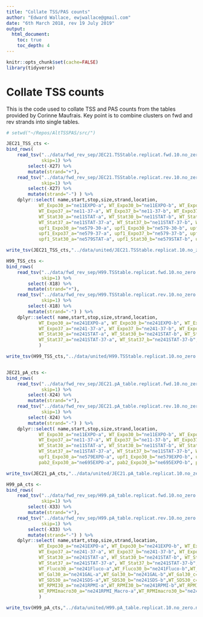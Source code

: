 ```yaml
---
title: "Collate TSS/PAS counts"
author: "Edward Wallace, ewjwallace@gmail.com"
date: "6th March 2018, rev 19 July 2019"
output:
  html_document:
    toc: true
    toc_depth: 4
---
```


```r
knitr::opts_chunk$set(cache=FALSE)
library(tidyverse)
```

# Collate TSS counts

This is the code used to collate TSS and PAS counts from the tables provided by Corinne Maufrais. Key point is to combine clusters on fwd and rev strands into single tables.

```r
# setwd("~/Repos/AltTSSPAS/src/")

JEC21_TSS_cts <- 
bind_rows(
    read_tsv("../data/fwd_rev_sep/JEC21.TSStable.replicat.fwd.10.no_zero.notNorm.txt",
             skip=1) %>% 
        select(-X27) %>%
        mutate(strand="+"),
    read_tsv("../data/fwd_rev_sep/JEC21.TSStable.replicat.rev.10.no_zero.notNorm.txt",
             skip=1) %>% 
        select(-X27) %>%
        mutate(strand="-") ) %>%
    dplyr::select( name,start,stop,size,strand,location,
            WT_Expo30_a="ne11EXPO-a", WT_Expo30_b="ne11EXPO-b", WT_Expo30_c="ne11EXPO-c",
            WT_Expo37_a="ne11-37-a", WT_Expo37_b="ne11-37-b", WT_Expo37_c="ne11-37-c",
            WT_Stat30_a="ne11STAT-a", WT_Stat30_b="ne11STAT-b", WT_Stat30_c="ne11STAT-c",
            WT_Stat37_a="ne11STAT-37-a", WT_Stat37_b="ne11STAT-37-b", WT_Stat37_c="ne11STAT-37-c",
            upf1_Expo30_a="ne579-30-a", upf1_Expo30_b="ne579-30-b", upf1_Expo30_c="ne579-30-c",
            upf1_Expo37_a="ne579-37-a", upf1_Expo37_b="ne579-37-b", upf1_Expo37_c="ne579-37-c",
            upf1_Stat30_a="ne579STAT-a", upf1_Stat30_b="ne579STAT-b", upf1_Stat30_c="ne579STAT-c")

write_tsv(JEC21_TSS_cts,"../data/united/JEC21.TSStable.replicat.10.no_zero.notNorm.txt")

H99_TSS_cts <- 
bind_rows(
    read_tsv("../data/fwd_rev_sep/H99.TSStable.replicat.fwd.10.no_zero.notNorm.txt",
             skip=1) %>% 
        select(-X18) %>%
        mutate(strand="+"),
    read_tsv("../data/fwd_rev_sep/H99.TSStable.replicat.rev.10.no_zero.notNorm.txt",
             skip=1) %>% 
        select(-X18) %>%
        mutate(strand="-") ) %>%
    dplyr::select( name,start,stop,size,strand,location,
            WT_Expo30_a="ne241EXPO-a", WT_Expo30_b="ne241EXPO-b", WT_Expo30_c="ne241EXPO-c",
            WT_Expo37_a="ne241-37-a", WT_Expo37_b="ne241-37-b", WT_Expo37_c="ne241-37-c",
            WT_Stat30_a="ne241STAT-a", WT_Stat30_b="ne241STAT-b", WT_Stat30_c="ne241STAT-c",
            WT_Stat37_a="ne241STAT-37-a", WT_Stat37_b="ne241STAT-37-b", WT_Stat37_c="ne241STAT-37-c"
            )

write_tsv(H99_TSS_cts,"../data/united/H99.TSStable.replicat.10.no_zero.notNorm.txt")


JEC21_pA_cts <- 
bind_rows(
    read_tsv("../data/fwd_rev_sep/JEC21.pA_table.replicat.fwd.10.no_zero.notNorm.txt",
             skip=1) %>% 
        select(-X24) %>%
        mutate(strand="+"),
    read_tsv("../data/fwd_rev_sep/JEC21.pA_table.replicat.rev.10.no_zero.notNorm.txt",
             skip=1) %>% 
        select(-X24) %>%
        mutate(strand="-") ) %>%
    dplyr::select( name,start,stop,size,strand,location,
            WT_Expo30_a="ne11EXPO-a", WT_Expo30_b="ne11EXPO-b", WT_Expo30_c="ne11EXPO-c",
            WT_Expo37_a="ne11-37-a", WT_Expo37_b="ne11-37-b", WT_Expo37_c="ne11-37-c",
            WT_Stat30_a="ne11STAT-a", WT_Stat30_b="ne11STAT-b", WT_Stat30_c="ne11STAT-c",
            WT_Stat37_a="ne11STAT-37-a", WT_Stat37_b="ne11STAT-37-b", WT_Stat37_c="ne11STAT-37-c",
            upf1_Expo30_a="ne579EXPO-a", upf1_Expo30_b="ne579EXPO-b", upf1_Expo30_c="ne579EXPO-c",
            pab2_Expo30_a="ne695EXPO-a", pab2_Expo30_b="ne695EXPO-b", pab2_Expo30_c="ne695EXPO-c")

write_tsv(JEC21_pA_cts,"../data/united/JEC21.pA_table.replicat.10.no_zero.notNorm.txt")

H99_pA_cts <- 
bind_rows(
    read_tsv("../data/fwd_rev_sep/H99.pA_table.replicat.fwd.10.no_zero.notNorm.txt",
             skip=1) %>% 
        select(-X33) %>%
        mutate(strand="+"),
    read_tsv("../data/fwd_rev_sep/H99.pA_table.replicat.rev.10.no_zero.notNorm.txt",
             skip=1) %>% 
        select(-X33) %>%
        mutate(strand="-") ) %>%
    dplyr::select( name,start,stop,size,strand,location,
            WT_Expo30_a="ne241EXPO-a", WT_Expo30_b="ne241EXPO-b", WT_Expo30_c="ne241EXPO-c",
            WT_Expo37_a="ne241-37-a", WT_Expo37_b="ne241-37-b", WT_Expo37_c="ne241-37-c",
            WT_Stat30_a="ne241STAT-a", WT_Stat30_b="ne241STAT-b", WT_Stat30_c="ne241STAT-c",
            WT_Stat37_a="ne241STAT-37-a", WT_Stat37_b="ne241STAT-37-b", WT_Stat37_c="ne241STAT-37-c",
            WT_Fluco30_a="ne241Fluco-a",WT_Fluco30_b="ne241Fluco-b",WT_Fluco30_c="ne241Fluco-c",
            WT_Gal30_a="ne241GAL-a",WT_Gal30_b="ne241GAL-b",WT_Gal30_c="ne241GAL-c",
            WT_SDS30_a="ne241SDS-a",WT_SDS30_b="ne241SDS-b",WT_SDS30_c="ne241SDS-c",
            WT_RPMI30_a="ne241RPMI-a",WT_RPMI30_b="ne241RPMI-b",WT_RPMI30_c="ne241RPMI-c",
            WT_RPMImacro30_a="ne241RPMI_Macro-a",WT_RPMImacro30_b="ne241RPMI_Macro-b",WT_RPMImacro30_c="ne241RPMI_Macro-c"
            )

write_tsv(H99_pA_cts,"../data/united/H99.pA_table.replicat.10.no_zero.notNorm.txt")

```
